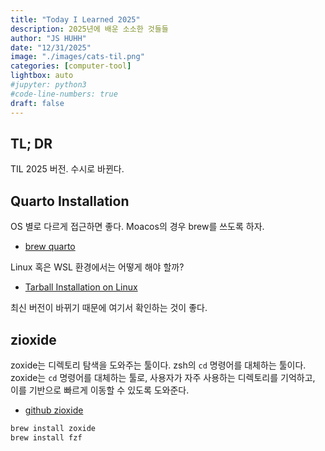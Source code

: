 ```yaml
---
title: "Today I Learned 2025" 
description: 2025년에 배운 소소한 것들들  
author: "JS HUHH"
date: "12/31/2025"
image: "./images/cats-til.png"
categories: [computer-tool]
lightbox: auto
#jupyter: python3
#code-line-numbers: true
draft: false
---
```


## TL; DR
TIL 2025 버전. 수시로 바뀐다. 

## Quarto Installation
OS 별로 다르게 접근하면 좋다. Moacos의 경우 brew를 쓰도록 하자. 

- [brew quarto](https://formulae.brew.sh/cask/quarto#default)

Linux 혹은 WSL 환경에서는 어떻게 해야 할까? 

- [Tarball Installation on Linux](https://quarto.org/docs/download/tarball.html)

최신 버전이 바뀌기 때문에 여기서 확인하는 것이 좋다.

## zioxide 
zoxide는 디렉토리 탐색을 도와주는 툴이다. zsh의 `cd` 명령어를 대체하는 툴이다. zoxide는 `cd` 명령어를 대체하는 툴로, 사용자가 자주 사용하는 디렉토리를 기억하고, 이를 기반으로 빠르게 이동할 수 있도록 도와준다.

- [github zioxide](https://github.com/ajeetdsouza/zoxide)

```bash
brew install zoxide
brew install fzf
```